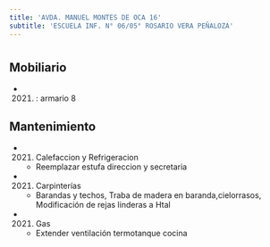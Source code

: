 ```yaml
---
title: 'AVDA. MANUEL MONTES DE OCA 16'
subtitle: 'ESCUELA INF. N° 06/05° ROSARIO VERA PEÑALOZA'
---
```


#


## Mobiliario

*  (2021) : armario 8 





## Mantenimiento

*  (2021) Calefaccion y Refrigeracion 
    + Reemplazar estufa direccion y secretaria

*  (2021) Carpinterías 
    + Barandas y techos, Traba de madera en baranda,cielorrasos, Modificación de rejas linderas a Htal

*  (2021) Gas 
    + Extender ventilación termotanque cocina



